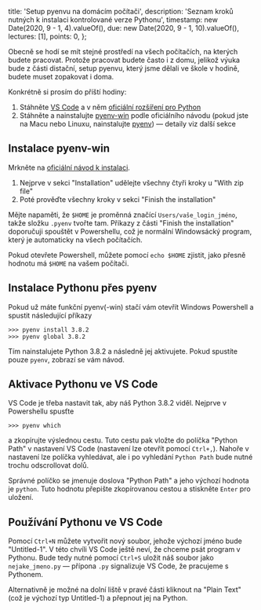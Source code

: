  title: 'Setup pyenvu na domácím počítači',
  description: 'Seznam kroků nutných k instalaci kontrolované verze Pythonu',
  timestamp: new Date(2020, 9 - 1, 4).valueOf(),
  due: new Date(2020, 9 - 1, 10).valueOf(),
  lectures: [1],
  points: 0,
};

Obecně se hodí se mít stejné prostředí na všech počítačích, na kterých budete pracovat. Protože pracovat budete často i z domu, jelikož výuka bude z části distační, setup pyenvu, který jsme dělali ve škole v hodině, budete muset zopakovat i doma.

Konkrétně si prosím do příští hodiny:

1. Stáhněte [VS Code](https://code.visualstudio.com/) a v něm [oficiální rozšíření pro Python](https://marketplace.visualstudio.com/items?itemName=ms-python.python)
2. Stáhněte a nainstalujte [pyenv-win](https://github.com/pyenv-win/pyenv-win#installation) podle oficiálního návodu (pokud jste na Macu nebo Linuxu, nainstalujte [pyenv](https://github.com/pyenv/pyenv)) — detaily viz další sekce

## Instalace pyenv-win

Mrkněte na [oficiální návod k instalaci](https://github.com/pyenv-win/pyenv-win#installation).

1. Nejprve v sekci "Installation" udělejte všechny čtyři kroky u "With zip file"
2. Poté prověďte všechny kroky v sekci "Finish the installation"

Mějte napaměti, že `$HOME` je proměnná značící `Users/vaše_login_jméno`, takže složku `.pyenv` tvořte tam. Příkazy z části "Finish the installation" doporučuji spouštět v Powershellu, což je normální Windowsácký program, který je automaticky na všech počítačích.

Pokud otevřete Powershell, můžete pomocí `echo $HOME` zjistit, jako přesně hodnotu má `$HOME` na vašem počítači.

## Instalace Pythonu přes pyenv

Pokud už máte funkční pyenv(-win) stačí vám otevřít Windows Powershell a spustit následující příkazy

```shell
>>> pyenv install 3.8.2
>>> pyenv global 3.8.2
```

Tím nainstalujete Python 3.8.2 a následně jej aktivujete. Pokud spustíte pouze `pyenv`, zobrazí se vám návod.

## Aktivace Pythonu ve VS Code

VS Code je třeba nastavit tak, aby náš Python 3.8.2 viděl. Nejprve v Powershellu spusťte

```shell
>>> pyenv which
```

a zkopírujte výslednou cestu. Tuto cestu pak vložte do políčka "Python Path" v nastavení VS Code (nastavení lze otevřít pomocí `Ctrl+,`). Nahoře v nastavení lze políčka vyhledávat, ale i po vyhledání `Python Path` bude nutné trochu odscrollovat dolů.

Správné políčko se jmenuje doslova "Python Path" a jeho výchozí hodnota je `python`. Tuto hodnotu přepište zkopírovanou cestou a stiskněte `Enter` pro uložení.

## Používání Pythonu ve VS Code

Pomocí `Ctrl+N` můžete vytvořit nový soubor, jehože výchozí jméno bude "Untitled-1". V této chvíli VS Code ještě neví, že chceme psát program v Pythonu. Bude tedy nutné pomocí `Ctrl+S` uložit náš soubor jako `nejake_jmeno.py` — přípona `.py` signalizuje VS Code, že pracujeme s Pythonem.

Alternativně je možné na dolní liště v pravé části kliknout na "Plain Text" (což je výchozí typ Untitled-1) a přepnout jej na Python.
